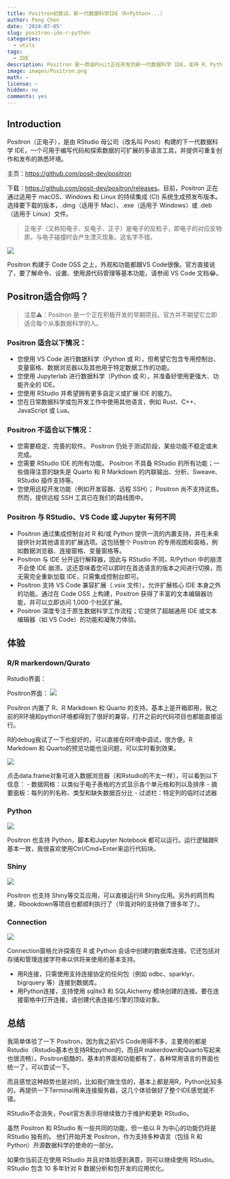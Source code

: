 ```yaml
---
title: Positron初尝试，新一代数据科学IDE（R+Python+...）
author: Peng Chen
date: '2024-07-05'
slug: positron-ide-r-python
categories:
  - utils
tags:
  - IDE
description: Positron 是一款由Posit正在开发的新一代数据科学 IDE，支持 R、Python等语言。
image: images/Positron.png
math: ~
license: ~
hidden: no
comments: yes
---
```


## Introduction

Positron（正电子），是由 RStudio 母公司（改名叫 Posit）构建的下一代数据科学 IDE，一个可用于编写代码和探索数据的可扩展的多语言工具，并提供可重复创作和发布的熟悉环境。

主页：<https://github.com/posit-dev/positron>

下载：<https://github.com/posit-dev/positron/releases>。目前，Positron 正在通过适用于 macOS、Windows 和 Linux 的持续集成 (CI) 系统生成预发布版本。选择要下载的版本，.dmg（适用于 Mac）、.exe（适用于 Windows）或 .deb（适用于 Linux）文件。

> 正电子（又称阳电子、反电子、正子）是电子的反粒子，即电子的对应反物质，与电子碰撞时会产生湮灭现象。这名字不错。

![](images/Positron.png)

Positron 构建于 Code OSS 之上，外观和功能都跟VS Code很像。官方直接说了，要了解命令、设置、使用源代码管理等基本功能，请参阅 VS Code 文档😂。


## Positron适合你吗？

> 注意⚠️：Positron 是一个正在积极开发的早期项目。官方并不期望它立即适合每个从事数据科学的人。

### Positron 适合以下情况：

- 您使用 VS Code 进行数据科学（Python 或 R），但希望它包含专用控制台、变量窗格、数据浏览器以及其他用于特定数据工作的功能。
- 您使用 Jupyterlab 进行数据科学（Python 或 R），并准备好使用更强大、功能齐全的 IDE。
- 您使用 RStudio 并希望拥有更多自定义或扩展 IDE 的能力。
- 您在日常数据科学或包开发工作中使用其他语言，例如 Rust、C++、JavaScript 或 Lua。

### Positron 不适合以下情况：

- 您需要稳定、完善的软件。 Positron 仍处于测试阶段，某些功能不稳定或未完成。
- 您需要 RStudio IDE 的所有功能。 Positron 不具备 RStudio 的所有功能；一些值得注意的缺失是 Quarto 和 R Markdown 的内联输出、分析、Sweave、RStudio 插件支持等。
- 您使用远程开发功能（例如开发容器、远程 SSH）； Positron 尚不支持这些。然而，提供远程 SSH 工具已在我们的路线图中。

### Positron 与 RStudio、VS Code 或 Jupyter 有何不同

- Positron 通过集成控制台对 R 和/或 Python 提供一流的内置支持，并在未来提供针对其他语言的扩展选项。这包括整个 Positron 的专用视图和窗格，例如数据浏览器、连接窗格、变量窗格等。
- Positron 与 IDE 分开运行解释器，因此与 RStudio 不同，R/Python 中的崩溃不会使 IDE 崩溃。这还意味着您可以即时在首选语言的版本之间进行切换，而无需完全重新加载 IDE，只需集成控制台即可。
- Positron 支持 VS Code 兼容扩展（.vsix 文件），允许扩展核心 IDE 本身之外的功能。通过在 Code OSS 上构建，Positron 获得了丰富的文本编辑器功能，并可以立即访问 1,000 个社区扩展。
- Positron 深度专注于原生数据科学工作流程；它提供了超越通用 IDE 或文本编辑器（如 VS Code）的功能和凝聚力体验。

## 体验

### R/R markerdown/Qurato

Rstudio界面：
<img src="https://asa-blog.netlify.app//R_tips_for_advanced_use_byAsa/images/Rstudio.png" title=""/>

Positron界面：
![](images/overview.png)

Positron 内置了 R、R Markdown 和 Quarto 的支持。基本上是开箱即用，我之前的R环境和python环境都得到了很好的兼容，打开之前的代码项目也都能直接运行。

R的debug我试了一下也挺好的，可以直接在R环境中调试，很方便。R Markdown 和 Quarto的预览功能也没问题，可以实时看到效果。

![](images/df.png)

点击data.frame对象可进入数据浏览器（和Rstudio的不太一样），可以看到以下信息：
- 数据网格：以类似于电子表格的方式显示各个单元格和列以及排序
- 摘要面板：每列的列名称、类型和缺失数据百分比
- 过滤栏：特定列的临时过滤器

### Python

![](images/python.png)

Positron 也支持 Python，脚本和Jupyter Notebook 都可以运行。运行逻辑跟R基本一致，我很喜欢使用Ctrl/Cmd+Enter来运行代码块。


### Shiny

![](images/shiny.png)

Positron 也支持 Shiny等交互应用，可以直接运行R Shiny应用。另外的网页构建，Rbookdown等项目也都顺利执行了（毕竟对R的支持做了很多年了）。

### Connection

![](images/connections-pane.png)

Connection窗格允许探索在 R 或 Python 会话中创建的数据库连接。它还包括对存储和管理连接字符串以供将来使用的基本支持。

- 用R连接，只需使用支持连接协定的任何包（例如 odbc、sparklyr、bigrquery 等）连接到数据库。
- 用Python连接，支持使用 sqlite3 和 SQLAlchemy 模块创建的连接。要在连接窗格中打开连接，请创建代表连接/引擎的顶级对象。

## 总结

我简单体验了一下 Positron，因为我之前VS Code用得不多，主要用的都是Rstudio（Rstudio基本也支持R和python的，而且R makerdown和Quarto写起来也很流畅）。Positron挺酷的，基本的界面和功能都有了，各种常用语言的界面也统一了，可以尝试一下。

而且感觉这种趋势也是对的，比如我们做生信的，基本上都是用R，Python比较多的，再提供一下Terminal用来连接服务器，这几个体验做好了整个IDE感觉就不错。

RStudio不会消失，Posit官方表示将继续致力于维护和更新 RStudio。

虽然 Positron 和 RStudio 有一些共同的功能，但一些以 R 为中心的功能仍将是 RStudio 独有的。
他们开始开发 Positron，作为支持多种语言（包括 R 和 Python）开源数据科学的使命的一部分。

如果你当前正在使用 RStudio 并且对体验感到满意，则可以继续使用 RStudio。 RStudio 包含 10 多年针对 R 数据分析和包开发的应用优化。 

